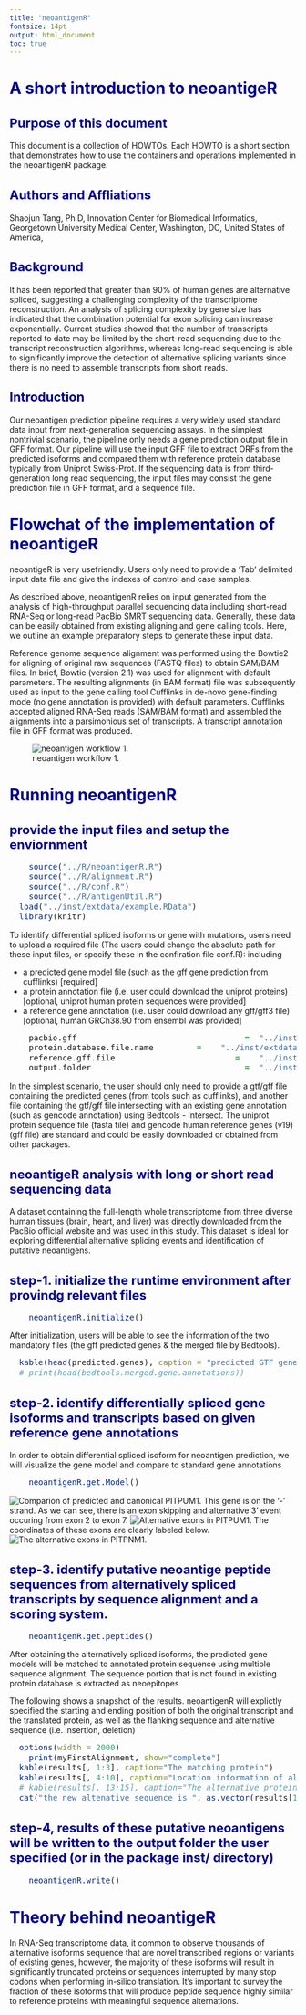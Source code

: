 ```yaml
---
title: "neoantigenR"
fontsize: 14pt
output: html_document
toc: true
---
```

<!--
%% \VignetteEngine{knitr::rmarkdown}
%\VignetteIndexEntry{neoantigeR}
-->

<style type="text/css">

body{ /* Normal  */
      font-size: 14px;
  }
td {  /* Table  */
  font-size: 14px;
}
h1.title {
  font-size: 38px;
  color: DarkRed;
}
h1 { /* Header 1 */
  font-size: 28px;
  color: DarkBlue;
}
h2 { /* Header 2 */
    font-size: 22px;
  color: DarkBlue;
}
h3 { /* Header 3 */
  font-size: 18px;
  font-family: "Times New Roman", Times, serif;
  color: DarkBlue;
}
code.r{ /* Code block */
    font-size: 14px;
}
pre { /* Code block - determines code spacing between lines */
    font-size: 14px;
}
</style>



# A short introduction to neoantigeR

## Purpose of this document

This document is a collection of HOWTOs. Each HOWTO is a short section that demonstrates how to use the containers and operations implemented in the neoantigenR package.

## Authors and Affliations

Shaojun Tang, Ph.D, Innovation Center for Biomedical Informatics, Georgetown University Medical Center, Washington, DC, United States of America,

## Background

It has been reported that greater than 90% of human genes are alternative spliced, suggesting a challenging complexity of the transcriptome reconstruction. An analysis of splicing complexity by gene size has indicated that the combination potential for exon splicing can increase exponentially. Current studies showed that the number of transcripts reported to date may be limited by the short-read sequencing due to the transcript reconstruction algorithms, whereas long-read sequencing is able to significantly improve the detection of alternative splicing variants since there is no need to assemble transcripts from short reads. 

## Introduction

Our neoantigen prediction pipeline requires a very widely used standard data input from next-generation sequencing assays. In the simplest nontrivial scenario, the pipeline only needs a gene prediction output file in GFF format. Our pipeline will use the input GFF file to extract ORFs from the predicted isoforms and compared them with reference protein database typically from Uniprot Swiss-Prot. If the sequencing data is from third-generation long read sequencing, the input files may consist the gene prediction file in GFF format, and a sequence file. 


# Flowchat of the implementation of neoantigeR

neoantigeR is very usefriendly. Users only need to provide a 'Tab' delimited input data file and give the indexes of control and case samples.

As described above, neoantigenR relies on input generated from the analysis of high-throughput parallel sequencing data including short-read RNA-Seq or long-read PacBio SMRT sequencing data. Generally, these data can be easily obtained from existing aligning and gene calling tools. Here, we outline an example preparatory steps to generate these input data.

Reference genome sequence alignment was performed using the Bowtie2 for aligning of original raw sequences (FASTQ files) to obtain SAM/BAM files. In brief, Bowtie (version 2.1) was used for alignment with default parameters. The resulting alignments (in BAM format) file was subsequently used as input to the gene calling tool Cufflinks in de-novo gene-finding mode (no gene annotation is provided) with default parameters. Cufflinks accepted aligned RNA-Seq reads (SAM/BAM format) and assembled the alignments into a parsimonious set of transcripts. A transcript annotation file in GFF format was produced. 

![neoantigen workflow 1.](../inst/extdata/flowchart.png)


# Running neoantigenR

## provide the input files and setup the enviornment


```r
	source("../R/neoantigenR.R")
	source("../R/alignment.R")
	source("../R/conf.R")
	source("../R/antigenUtil.R")
  load("../inst/extdata/example.RData")
  library(knitr)
```

To identify differential spliced isoforms or gene with mutations, users need to upload a required file (The users could change the absolute path for these input files, or specify these in the confiration file conf.R): including

* a predicted gene model file (such as the gff gene prediction from cufflinks) [required]
* a protein annotation file (i.e. user could download the uniprot proteins) [optional, uniprot human protein sequences were provided]
* a reference gene annotation (i.e. user could download any gff/gff3 file) [optional, human GRCh38.90 from ensembl was provided]


```r

	pacbio.gff							         =	"../inst/extdata/model.gff"    # required
	protein.database.file.name		   =	"../inst/extdata/swissuniprots.fasta"    # optional
	reference.gff.file						   =	"../inst/extdata/gencode.v19.annotation.gff3"    # optional
	output.folder					         	 =	"../inst/extdata/"

```

In the simplest scenario, the user should only need to provide a gtf/gff file containing the predicted genes (from tools such as cufflinks), and another file containing the gtf/gff file intersecting with an existing gene annotation (such as gencode annotation) using Bedtools - Intersect. The uniprot protein sequence file (fasta file) and gencode human reference genes (v19) (gff file) are standard and could be easily downloaded or obtained from other packages.

## neoantigeR analysis with long or short read sequencing data

A dataset containing the full-length whole transcriptome from three diverse human tissues (brain, heart, and liver) was directly downloaded from the PacBio official website and was used in this study. This dataset is ideal for exploring differential alternative splicing events and identification of putative neoantigens.

## step-1. initialize the runtime environment after provindg relevant files

```r

	neoantigenR.initialize()

```

After initialization, users will be able to see the information of the two mandatory files (the gff predicted genes & the merged file by Bedtools).


```r
  kable(head(predicted.genes), caption = "predicted GTF gene models")
  # print(head(bedtools.merged.gene.annotations))
```

## step-2. identify differentially spliced gene isoforms and transcripts based on given reference gene annotations

In order to obtain differential spliced isoform for neoantigen prediction, we will visualize the gene model and compare to standard gene annotations

```r

	neoantigenR.get.Model()

```

![Comparion of predicted and canonical PITPUM1.](../inst/extdata/PITPNM1.isoform.png)
This gene is on the '-' strand. As we can see, there is an exon skipping and alternative 3' event occuring from exon 2 to exon 7. 
![Alternative exons in PITPUM1.](../inst/extdata/PITPNM1_Exons_Cartoon.png)
The coordinates of these exons are clearly labeled below.
![The alternative exons in PITPNM1.](../inst/extdata/PITPNM1_Exons.png)


## step-3. identify putative neoantige peptide sequences from alternatively spliced transcripts by sequence alignment and a scoring system.


```r

	neoantigenR.get.peptides()

```

After obtaining the alternatively spliced isoforms, the predicted gene models will be matched to annotated protein sequence using multiple sequence alignment. The sequence portion that is not found in existing protein database is extracted as neoepitopes 

The following shows a snapshot of the results. neoantigenR will explictly specified the starting and ending position of both the original transcript and the translated protein, as well as the flanking sequence and alternative sequence (i.e. insertion, deletion)

```r
  options(width = 2000)
	print(myFirstAlignment, show="complete")
  kable(results[, 1:3], caption="The matching protein")
  kable(results[, 4:10], caption="Location information of alternative sequence")
  # kable(results[, 13:15], caption="The alternative protein")
  cat("the new altenative sequence is ", as.vector(results[1, 11]), "\n")

```


## step-4, results of these putative neoantigens will be written to the output folder the user specified (or in the package inst/ directory)

```r
	neoantigenR.write()

```



# Theory behind neoantigeR

In RNA-Seq transcriptome data, it common to observe thousands of alternative isoforms sequence that are novel transcribed regions or variants of existing genes, however, the majority of these isoforms will result in significantly truncated proteins or sequences interrupted by many stop codons when performing in-silico translation. It’s important to survey the fraction of these isoforms that will produce peptide sequence highly similar to reference proteins with meaningful sequence alternations.

